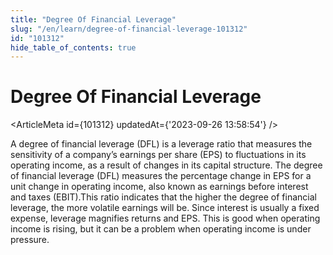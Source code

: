 ```yaml
---
title: "Degree Of Financial Leverage"
slug: "/en/learn/degree-of-financial-leverage-101312"
id: "101312"
hide_table_of_contents: true
---
```



# Degree Of Financial Leverage

<ArticleMeta id={101312} updatedAt={'2023-09-26 13:58:54'} />
<div className='border-solid border-b border-t-0 my-4 border-[var(--ifm-color-gray-300)]' />

A degree of financial leverage (DFL) is a leverage ratio that measures the sensitivity of a company’s earnings per share (EPS) to fluctuations in its operating income, as a result of changes in its capital structure. The degree of financial leverage (DFL) measures the percentage change in EPS for a unit change in operating income, also known as earnings before interest and taxes (EBIT).This ratio indicates that the higher the degree of financial leverage, the more volatile earnings will be. Since interest is usually a fixed expense, leverage magnifies returns and EPS. This is good when operating income is rising, but it can be a problem when operating income is under pressure.
